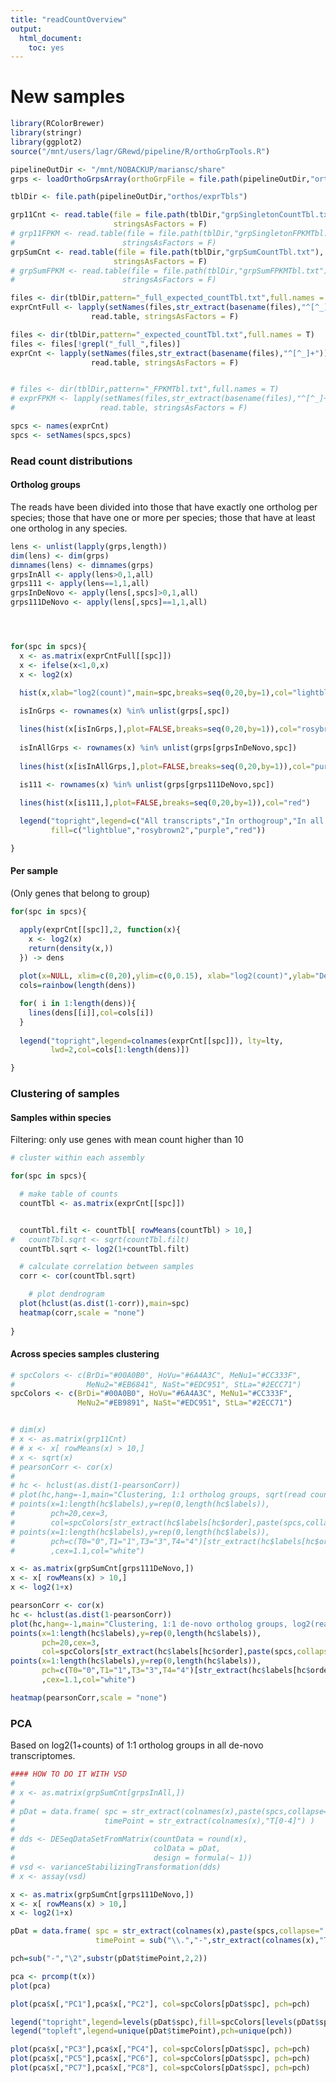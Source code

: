 ```yaml
---
title: "readCountOverview"
output:
  html_document:
    toc: yes
---
```


# New samples
```r
library(RColorBrewer)
library(stringr)
library(ggplot2)
source("/mnt/users/lagr/GRewd/pipeline/R/orthoGrpTools.R")
```

```r
pipelineOutDir <- "/mnt/NOBACKUP/mariansc/share"
grps <- loadOrthoGrpsArray(orthoGrpFile = file.path(pipelineOutDir,"orthos/orthoMCL/groups.txt"))

tblDir <- file.path(pipelineOutDir,"orthos/exprTbls")

grp11Cnt <- read.table(file = file.path(tblDir,"grpSingletonCountTbl.txt"), 
                       stringsAsFactors = F)
# grp11FPKM <- read.table(file = file.path(tblDir,"grpSingletonFPKMTbl.txt"), 
#                        stringsAsFactors = F)
grpSumCnt <- read.table(file = file.path(tblDir,"grpSumCountTbl.txt"), 
                       stringsAsFactors = F)
# grpSumFPKM <- read.table(file = file.path(tblDir,"grpSumFPKMTbl.txt"), 
#                        stringsAsFactors = F)

files <- dir(tblDir,pattern="_full_expected_countTbl.txt",full.names = T)
exprCntFull <- lapply(setNames(files,str_extract(basename(files),"^[^_]+")), 
                  read.table, stringsAsFactors = F)

files <- dir(tblDir,pattern="_expected_countTbl.txt",full.names = T)
files <- files[!grepl("_full_",files)]
exprCnt <- lapply(setNames(files,str_extract(basename(files),"^[^_]+")), 
                  read.table, stringsAsFactors = F)


# files <- dir(tblDir,pattern="_FPKMTbl.txt",full.names = T)
# exprFPKM <- lapply(setNames(files,str_extract(basename(files),"^[^_]+")), 
#                   read.table, stringsAsFactors = F)

spcs <- names(exprCnt)
spcs <- setNames(spcs,spcs)

```

### Read count distributions

#### Ortholog groups

The reads have been divided into those that have exactly one ortholog per species; those that have one or more per species; those that have at least one ortholog in any species.

```r
lens <- unlist(lapply(grps,length))
dim(lens) <- dim(grps)
dimnames(lens) <- dimnames(grps)
grpsInAll <- apply(lens>0,1,all)
grps111 <- apply(lens==1,1,all)
grpsInDeNovo <- apply(lens[,spcs]>0,1,all)
grps111DeNovo <- apply(lens[,spcs]==1,1,all)




for(spc in spcs){
  x <- as.matrix(exprCntFull[[spc]])
  x <- ifelse(x<1,0,x)
  x <- log2(x)
  
  hist(x,xlab="log2(count)",main=spc,breaks=seq(0,20,by=1),col="lightblue")

  isInGrps <- rownames(x) %in% unlist(grps[,spc])

  lines(hist(x[isInGrps,],plot=FALSE,breaks=seq(0,20,by=1)),col="rosybrown2")
  
  isInAllGrps <- rownames(x) %in% unlist(grps[grpsInDeNovo,spc])
  
  lines(hist(x[isInAllGrps,],plot=FALSE,breaks=seq(0,20,by=1)),col="purple")

  is111 <- rownames(x) %in% unlist(grps[grps111DeNovo,spc])
  
  lines(hist(x[is111,],plot=FALSE,breaks=seq(0,20,by=1)),col="red")

  legend("topright",legend=c("All transcripts","In orthogroup","In all de-novo species","Single in all de-novo"),
         fill=c("lightblue","rosybrown2","purple","red"))

}
```

#### Per sample
(Only genes that belong to group)

```r

for(spc in spcs){

  apply(exprCnt[[spc]],2, function(x){
    x <- log2(x)
    return(density(x,))
  }) -> dens
  
  plot(x=NULL, xlim=c(0,20),ylim=c(0,0.15), xlab="log2(count)",ylab="Density",main=spc)
  cols=rainbow(length(dens))

  for( i in 1:length(dens)){
    lines(dens[[i]],col=cols[i])
  }
  
  legend("topright",legend=colnames(exprCnt[[spc]]), lty=lty,
         lwd=2,col=cols[1:length(dens)])

}


```

### Clustering of samples

#### Samples within species

Filtering: only use genes with mean count higher than 10

```r
# cluster within each assembly

for(spc in spcs){

  # make table of counts
  countTbl <- as.matrix(exprCnt[[spc]])


  countTbl.filt <- countTbl[ rowMeans(countTbl) > 10,]
#   countTbl.sqrt <- sqrt(countTbl.filt)
  countTbl.sqrt <- log2(1+countTbl.filt)

  # calculate correlation between samples
  corr <- cor(countTbl.sqrt)

    # plot dendrogram
  plot(hclust(as.dist(1-corr)),main=spc)
  heatmap(corr,scale = "none")
  
}
```

#### Across species samples clustering

```r


# spcColors <- c(BrDi="#00A0B0", HoVu="#6A4A3C", MeNu1="#CC333F",
#                MeNu2="#EB6841", NaSt="#EDC951", StLa="#2ECC71")
spcColors <- c(BrDi="#00A0B0", HoVu="#6A4A3C", MeNu1="#CC333F",
               MeNu2="#EB9891", NaSt="#EDC951", StLa="#2ECC71")


# dim(x)
# x <- as.matrix(grp11Cnt)
# # x <- x[ rowMeans(x) > 10,]
# x <- sqrt(x)
# pearsonCorr <- cor(x)
# 
# hc <- hclust(as.dist(1-pearsonCorr))
# plot(hc,hang=-1,main="Clustering, 1:1 ortholog groups, sqrt(read counts)")
# points(x=1:length(hc$labels),y=rep(0,length(hc$labels)),
#        pch=20,cex=3,
#        col=spcColors[str_extract(hc$labels[hc$order],paste(spcs,collapse="|"))])
# points(x=1:length(hc$labels),y=rep(0,length(hc$labels)),
#        pch=c(T0="0",T1="1",T3="3",T4="4")[str_extract(hc$labels[hc$order],"T[0-4]")],
#        ,cex=1.1,col="white")

x <- as.matrix(grpSumCnt[grps111DeNovo,])
x <- x[ rowMeans(x) > 10,]
x <- log2(1+x)

pearsonCorr <- cor(x)
hc <- hclust(as.dist(1-pearsonCorr))
plot(hc,hang=-1,main="Clustering, 1:1 de-novo ortholog groups, log2(read counts)")
points(x=1:length(hc$labels),y=rep(0,length(hc$labels)),
       pch=20,cex=3,
       col=spcColors[str_extract(hc$labels[hc$order],paste(spcs,collapse="|"))])
points(x=1:length(hc$labels),y=rep(0,length(hc$labels)),
       pch=c(T0="0",T1="1",T3="3",T4="4")[str_extract(hc$labels[hc$order],"T[0-4]")],
       ,cex=1.1,col="white")

```

```r
heatmap(pearsonCorr,scale = "none")
```

### PCA
Based on log2(1+counts) of 1:1 ortholog groups in all de-novo transcriptomes.

```r
#### HOW TO DO IT WITH VSD
#
# x <- as.matrix(grpSumCnt[grpsInAll,])
# 
# pDat = data.frame( spc = str_extract(colnames(x),paste(spcs,collapse="|")),
#                    timePoint = str_extract(colnames(x),"T[0-4]") )
# 
# dds <- DESeqDataSetFromMatrix(countData = round(x),
#                               colData = pDat,
#                               design = formula(~ 1))
# vsd <- varianceStabilizingTransformation(dds)
# x <- assay(vsd)

x <- as.matrix(grpSumCnt[grps111DeNovo,])
x <- x[ rowMeans(x) > 10,]
x <- log2(1+x)

pDat = data.frame( spc = str_extract(colnames(x),paste(spcs,collapse="|")),
                   timePoint = sub("\\.","-",str_extract(colnames(x),"T\\.?[0-4]")) )

pch=sub("-","\2",substr(pDat$timePoint,2,2))

pca <- prcomp(t(x))
plot(pca)

plot(pca$x[,"PC1"],pca$x[,"PC2"], col=spcColors[pDat$spc], pch=pch)

legend("topright",legend=levels(pDat$spc),fill=spcColors[levels(pDat$spc)])
legend("topleft",legend=unique(pDat$timePoint),pch=unique(pch))

plot(pca$x[,"PC3"],pca$x[,"PC4"], col=spcColors[pDat$spc], pch=pch)
plot(pca$x[,"PC5"],pca$x[,"PC6"], col=spcColors[pDat$spc], pch=pch)
plot(pca$x[,"PC7"],pca$x[,"PC8"], col=spcColors[pDat$spc], pch=pch)

```
